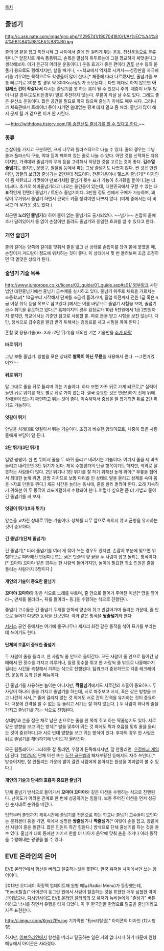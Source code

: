 [[목차]]

== 줄넘기 ==
http://c.ask.nate.com/imgs/qrsi.php/11295741/19070418/0/1/A/%EC%A4%84%EB%84%98%EA%B8%B0.jpg

줄의 양 끝을 잡고 회전시켜 그 사이에서 줄에 안 걸리게 뛰는 운동. 전신운동으로 분류된다.[* 앞꿈치로 계속 통통뛰고, 손목은 열심히 휘두르는데 그걸 정교하게 짜맞춘다고 생각해보자. 이거 은근히 어려운 운동이다.] 운동 효과가 좋은 편이라 [[권투]] 선수 등의 몸풀기 용으로도 행해지지만, 살을 빼거나, ~~학교에서 억지로 시켜서~~성장판을 자극해 키를 키우려는 목적으로도 학생들이 많이 한다.[* 체중에 따라 다르겠지만, 줄넘기를 보통 빠르기로 30분 할 경우 약 300Kcal정도가 소모된다. ] 다만 제대로 하지 않으면 '''아킬레스 건이 작살나서''' 다시는 줄넘기를 못 하는 몸이 될 수 있으니 주의. 체중이 너무 많이 나갈 경우(고도비만경우) 별로 추천하지 않는다. 무릎이 작살 날 수도 있다. 그래도 좋은 유산소 운동이다. 많은 공간을 필요로 하지 않으며 줄넘기 자체도 매우 싸다. 그러니까 체육관에서 트레이너 등이 시키면 쓸데없는 핑계 대지 말고 좀 해라. 줄넘기 많이 해서 문제 될 거 같으면 이거 안 시킨다. 

~~[[http://withdona.tistory.com/16 송전선도 줄넘기를 할 수 있다고 한다.]]~~

=== 종류 ===
손잡이를 가지고 구분하면, 크게 나무와 플라스틱으로 나눌 수 있다. 줄의 경우는 그냥 줄과 플라스틱 구슬, 막대 등이 꿰어져 있는 줄로 나눌 수 있다. 어떤 것을 선택하든 자유이지만, 가격대와 줄넘기의 무게 등을 고려해서 적당한 것을 고르는 것이 좋다. '''김수열 줄넘기'''도 좋지만, 문방구, 철물점 등에서 파는 그냥 줄넘기도 나쁘지 않다. 싼 것은 만원 미만, 양질의 보급형 줄넘기는 2만원대 정도이다. 전문가용이나 헬스용 줄넘기[* 디자인이 좀 세련되고 기껏해야 만보기처럼 줄넘기 횟수 표기 기능이 추가됐을 뿐이다.]는 더 비싸다. 추가로 헤비줄넘기라고 나오는 물건들이 있는데, 대한민국에서 구할 수 있는 대표적인게 컨텐더 줄넘기 / 트윈스 줄넘기이다. 3만원 정도 선에서 구매가 가능하며, 꽤 많이 무거워서 줄넘기 하면서 근육도 키울 생각이면 나쁘지 않다. (미제 중에서는 더 비싸고 더 무거운 것도 있다.)

최근엔 '''노라인 줄넘기'''라 하여 줄이 없는 줄넘기도 출시되었다. ~~넘기~~ 손잡이 끝에 추가 달려있어서 줄 없이 손잡이만 돌려도 줄넘기와 동일한 효과를 낼 수 있다고 한다.

=== 개인 줄넘기 ===
줄의 길이는 양쪽의 길이를 맞춰서 줄을 밟고 선 상태로 손잡이를 당겨 몸에 붙였을 때, 손잡이가 겨드랑이 정도에 위치하는 것이 좋다. 이 상태에서 몇 번 돌려보며 조금 조정하면 딱 알맞은 상태가 된다. 

=== 줄넘기 기술 목록 ===
[[http://www.jumprope.co.kr/licens/02_guide/01_guide.asp#a01/ 외부링크]] 사단법인 대한줄넘기에선 줄넘기 급수제를 실시하고 있다. 줄넘기 위주로 체육을 가르치는 초등학교[* 10급부터 시작해서 단계를 조금씩 올려가며, 졸업 이전까지 전원 1급 혹은 n급 이상 취득 등을 목표로 삼고있다.]에서는 이를 바탕으로 줄넘기 시험을 보며, 줄넘기 급수 취득을 유도하고 있다.[* 홈페이지의 경우 검정료가 10급 5천원에서 1급 2만원까지 붙지만, 학교에서는 기준만 참고로 사용할 뿐. 따로 돈을 받고 시험을 보진 않는다. 다만, 정식으로 급수증을 발급 받기 위해서는 검정료를 내고 시험을 봐야 한다.] 

혼합 및 응용기술(ex: X자+2단 뛰기)을 제외한 기본 기술만을 [[추가 바람]]

==== 바로 뛰기 ====
그냥 보통 줄넘기. 양발을 모은 상태로 '''발목이 아닌 무릎'''을 사용해서 뛴다. --그런거였어??!--

==== 뒤로 뛰기 ====
말 그대로 줄을 뒤로 돌리며 뛰는 기술이다. 하다 보면 자꾸 뒤로 가게 되므로,[* 실력이 늘면 뒤로 뛰기를 해도 별로 뒤로 가지 않는다. 결국 중요한 것은 연습!]하기 전에 뒤에 장애물이 없는지 확인하고 뛰는 것이 좋다. 익숙해져서 중심을 잘 잡게되면 뒤로 2단 뛰기도 가능하다.

==== 엇갈아 뛰기 ====
양발을 차례대로 엇갈아서 뛰는 기술이다. 조깅과 비슷한 형태이므로, 체중이 많은 사람들에게 부담이 덜 든다.

==== 2단 뛰기(3단 뛰기) ====
일명 쌩쌩이. 한 번 뛰어서 줄을 두 바퀴 돌리고 내려서는 기술이다. 여기서 줄을 세 바퀴 돌리고 내려오면 3단 뛰기가 된다. 체육 수행평가의 단골 항목이기도 하지만, 의외로 잘 못하는 사람들이 많다. 2단 뛰기나 3단 뛰기를 잘 하기 위해선 높게 뛰어[* 무릎을 접어서 최대한 높게 뛰면, 금방 지치므로 보통 다리를 핀 상태로 발을 올리고 상체를 숙여 몸을 >자로 만들듯 뛴다.] 체공 시간을 늘리는 동시에, 줄을 빨리 돌려야 한다. 오래 지속하기 위해선 이 두 동작이 리드미컬하게 수행돼야 한다. 어렵다 싶으면 좀 더 가볍고 줄이 긴 줄넘기를 써 보자.

==== 엇걸어 뛰기(X자 뛰기) ====
양손을 교차한 상태로 뛰는 기술이다. 상체를 너무 앞으로 숙이지 않고 균형을 유지하는 것이 중요하다. 

==== 긴 줄넘기(단체 줄넘기) ====
긴 줄넘기[* 더러 줄넘기를 여러 개 묶어 쓰는 경우도 있지만, 손잡이 부분에 맞으면 위험하므로 따라해선 안된다.] 또는 굵은 밧줄의 양 끝을 두 사람이 잡고 돌리는 방식이다.[* 꼬마야 꼬마야 같은 경우는 한 사람씩 들어가지만, 놀이에 필요한 최소 인원은 줄을 돌리는 사람까지 3명이다.] 

==== 개인의 기술이 중요한 줄넘기 ====
'''꼬마야 꼬마야'''와 같은 식으로 노래를 부르며, 줄 안으로 들어가 주어진 미션[* 땅을 짚어라~, 만세를 불러라~, 뒤를 돌아라~ 등.]을 수행하는 식으로 진행된다. 

줄넘기 고수들은 긴 줄넘기 두개를 한쪽씩 양손에 쥐고 번갈아가며 돌리는 가운데, 줄 안으로 들어가 다양한 동작을 선보인다. 이와 같은 방식을 '''쌍줄넘기'''라 한다.
 
[[서커스]] 공연 등에서는 여기에 물구나무나 제자리 회전 같은 동작을 섞어 묘기를 부리는 데 쓰이기도 한다. 

==== 단체의 호흡이 중요한 줄넘기 ====
두 사람이 줄을 돌리고, 한 사람씩 줄 안으로 들어간다. 모든 사람이 줄 안으로 들어간 상태에서 뛴 횟수를 가지고 겨루거나, 일정 횟수를 뛰고 한 사람씩 줄 밖으로 나올때까지 걸리는 시간을 측정해서 겨루는 식으로 진행된다. 팀워크가 중요하므로 각종 레크레이션, 운동회 등의 단골 메뉴이다. 

긴 줄넘기를 사용하는 놀이는 아니지만, '''짝줄넘기'''에서도 서로간의 호흡이 중요하다. 두 사람이 하나의 줄을 가지고 줄넘기를 하는데, 서로 마주보고 서서, 혹은 같은 방향을 보고 나란히 서서,[* 줄에 걸리지 않는 것 외에도 서로 간의 간격을 유지하는 것이 중요하다. 때문에 간격을 알 수 없는 등 돌리고 서기는 잘 하지 않는다. ] 두 사람이 하나의 줄을 가지고 줄넘기를 하는 식으로 진행된다. 

상대방과 손을 잡은 채로 남은 손으로는 줄을 한 쪽씩 쥐고 하는 짝줄넘기도 있다. 서로 같은 방향을 보고 뛰는 방식[* 발을 맞추어 뛰는 것 외에도 짝과 호흡을 맞춰 줄을 돌리는 것이 중요하다.]과 서로 반대 방향을 보고 뛰는 방식이 있다. 후자의 경우 한 사람은 뒤로 줄넘기를 해야하기에 난이도가 올라간다. 

모든 팀플레이가 그러하듯 잘 풀리면, 우정이 돈독해지지만, 잘 안풀리면, [[우정파괴 게임]]이 된다. [[1박2일]]의 단체 미션 또는 [[도전 골든벨]]의 패자부활전 등에서도 자주 쓰인다.[* 방송이지만, 잘 안풀리는 가운데 발이 걸린 사람에게 쏟아지는 원성을 여과없이 볼 수 있다.]

==== 개인의 기술과 단체의 호흡이 중요한 줄넘기 ====
단체 줄넘기 방식으로 들어가서 '''꼬마야 꼬마야'''와 같은 미션을 수행하는 식으로 진행된다. 난이도가 어려운 관계로 한 번에 성공하기는 힘들다. 보통 주어진 미션을 먼저 성공한 순서대로 순위를 메긴다.

입학부터 졸업까지 체육시간에 줄넘기를 전문으로 하는 학교나 줄넘기 고수들이 모인다는 문화센터 등을 가면, 위에서 설명한 '''쌍줄넘기'''나 '''짝줄넘기'''[* 여럿이 손을 잡고, 양끝에선 사람이 줄을 돌린다. 많은 인원이 하긴 힘들다.] 방식으로 단체 줄넘기를 하는 것을 볼 수 있다. 줄넘기 대회 등에선 거기서 한발 더 나아가 음악에 맞춰 춤을 추거나 여러 동작을 수행해내는 광경을 볼 수 있다.


== EVE 온라인의 은어 ==

[[EVE 온라인]]에서 함선을 버리고 탈출하는것을 뜻한다.
한국 유저들 사이에서만 쓰는 용어이다.

2013년 오디세이 확장팩 업데이트때 원형 메뉴(Radial Menu)가 등장했는데, "Eject(탈출)" 아이콘이 동그란 원에서 사람이 탈출하는 것을 표현한 매우 심플한 아이콘이었으나, [[디시인사이드]] [[EVE 온라인 갤러리]]의 모 유저가 뉴비들에게 "줄넘기" 버튼이라고 낚시를 하면서 유행을 타게 되었다.
이 후 한국인들 한정으로 탈출을 줄넘기라고 자주 표현한다.

http://i.imgur.com/Kgyz7Pv.jpg
기가막힌 "Eject(탈출)" 아이콘의 디자인 (12시방향)

하지만, [[이브온라인]]에서 함선을 버리고 탈출하는 일은 거의 없다시피 하기 때문에 원형메뉴에서 아이콘은 사라졌다.
